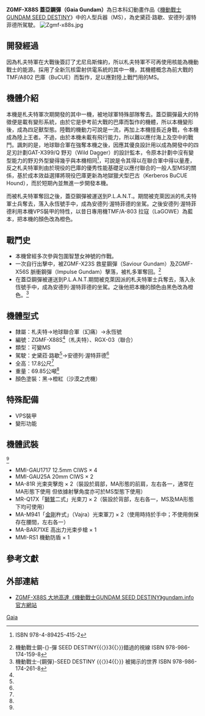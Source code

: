 {{noteTA|G1=GundamSeed}}
'''ZGMF-X88S 蓋亞鋼彈（Gaia Gundam）'''為日本科幻動畫作品《[[機動戰士GUNDAM_SEED_DESTINY|機動戰士GUNDAM SEED DESTINY]]》中的人型兵器（MS），為史黛菈·路歇、安德列·渥特菲德所駕駛。
[[File:Zgmf-x88s.jpg|frame]]

== 開發經過 ==
因為札夫特軍在大戰後簽訂了尤尼烏斯條約，所以札夫特軍不可再使用核能為機動戰士的能源。採用了全新氘核雷射供電系統的其中一機，其機體概念為前大戰的TMF/A802 巴庫（BuCUE）而製作，足以應對陸上戰鬥用的MS。

== 機體介紹 ==
本機是札夫特軍次期開發的其中一機，被地球軍特殊部隊奪去。蓋亞鋼彈最大的特徵便是載有變形系統，由於它是參考前大戰的巴庫而製作的機體，所以本機變形後，成為四足獸型態。陸戰的機動力可說是一流，再加上本機擅長近身戰，令本機成為陸上王者。不過，由於本機未載有飛行能力，所以難以應付海上及空中的戰鬥。諷刺的是，地球聯合軍在強奪本機之後，因應其優良設計用以成為開發中的四足刃計劃GAT-X399/Q 野刃（Wild Dagger）的設計監本，令原本計劃中沒有變型能力的野刃外型變得幾乎與本機相同<ref>{{lang|ja|機動戦士ガンダムSEED DESTINYモデル Vol.2 DESTINY MSV編}} ISBN 978-4-89425-415-2</ref>，可說是令其得以在聯合軍中得以量產，反之札夫特軍則由於現役的巴庫的優秀性能基礎足以應付聯合的一般人型MS的關係，基於成本效益選擇將現役巴庫更新為地獄獵犬型巴古（Kerberos BuCUE Hound），而於短期內並無進一步開發本機。

而被札夫特軍奪回之後，蓋亞鋼彈被運送到P.L.A.N.T.。期間被克萊因派的札夫特軍士兵奪去，落入永恆號手中，成為安德列·渥特菲德的坐駕。之後安德列·渥特菲德利用本機VPS裝甲的特性，以昔日專用機TMF/A-803 拉寇（LaGOWE）為藍本，把本機的顏色改為橙色。

== 戰鬥史 ==
*本機曾經多次參與包圍智慧女神號的作戰。
*一次自行出擊中，被ZGMF-X23S 救星鋼彈（Saviour Gundam）及ZGMF-X56S 脈衝鋼彈（Impulse Gundam）擊落，被札多軍奪回。<ref name="destiny_book_3">機動戰士鋼-{}-彈 SEED DESTINY{{〈}}3{{〉}}錯過的視線 ISBN 978-986-174-159-8</ref>
*在蓋亞鋼彈被運送到P.L.A.N.T.期間被克萊因派的札夫特軍士兵奪去，落入永恆號手中，成為安德列·渥特菲德的坐駕。之後他把本機的顏色由黑色改為橙色。<ref name="destiny_book_4">機動戰士-{鋼彈}-SEED DESTINY {{〈}}4{{〉}} 被揭示的世界 ISBN 978-986-174-261-8</ref>

== 機體型式 ==
* 隸屬：札夫特→地球聯合軍（幻痛）→永恆號
* 編號：ZGMF-X88S<ref name="destiny_book_3" />（札夫特）、RGX-03（聯合）
* 類型：可變MS
* 駕駛：史黛菈·路歇<ref name="destiny_book_3" />→安德列·渥特菲德<ref name="destiny_book_4" />
* 全高：17.8公尺<ref name="destiny_book_3" />
* 重量：69.85公噸<ref name="destiny_book_3" />
* 顏色塗裝：黑→橙紅（沙漠之虎機）

== 特殊配備 ==
* VPS裝甲
* 變形功能

== 機體武裝 ==
<ref name="destiny_book_3" />
* MMI-GAU1717 12.5mm CIWS × 4
* MMI-GAU25A 20mm CIWS × 2
* MA-81R 光束突擊炮 × 2（裝設於肩部，MA形態的前肩，左右各一，通常在MA形態下使用 但依據射擊角度亦可於MS型態下使用）
* MR-Q17X「[[獅鷲|獅鷲]]二式」光束刀 × 2（裝設於背部，左右各一，MS及MA形態下均可使用）
* MA-M941「[[金剛|金剛]]杵式」（Vajra）光束軍刀 × 2（使用時持於手中；不使用側保存在腰間，左右各一）
* MA-BAR71XE 高出力光束步槍  × 1
* MMI-RS1 機動防盾 × 1

== 參考文獻 ==
<div class="references-small">
<references />
</div>

== 外部連結 ==
* [https://hk.gundam.info/series/seeddestiny/zgmf-x88s-gaia-gundam/ ZGMF-X88S 大地高達《機動戰士GUNDAM SEED DESTINY》gundam.info官方網站] {{Wayback|url=https://hk.gundam.info/series/seeddestiny/zgmf-x88s-gaia-gundam/ |date=20210731120920 }}{{zh-hant}}{{zh-hans}}{{en}}

{{宇宙纪元|機動兵器}}

[[Category:C.E.兵器|Gaia]]